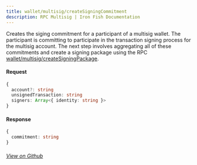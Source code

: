 ```yaml
---
title: wallet/multisig/createSigningCommitment
description: RPC Multisig | Iron Fish Documentation
---
```


Creates the siging commitment for a participant of a multisig wallet. The participant is committing to participate in the transaction signing process for the multisig account. The next step involves aggregating all of these commitments and create a signing package using the RPC [wallet/multisig/createSigningPackage](developers/documentation/rpc/wallet/multisig/create_signing_package).

#### Request

```ts
{
  account?: string
  unsignedTransaction: string
  signers: Array<{ identity: string }>
}
```

#### Response

```ts
{
  commitment: string
}
```

###### [View on Github](https://github.com/iron-fish/ironfish/blob/master/ironfish/src/rpc/routes/wallet/multisig/createSigningCommitment.ts)
